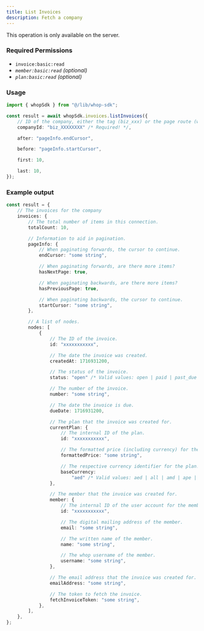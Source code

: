 ```yaml
---
title: List Invoices
description: Fetch a company
---
```

<Note>This operation is only available on the server.</Note>

### Required Permissions
 - `invoice:basic:read`
 - _`member:basic:read` (optional)_
 - _`plan:basic:read` (optional)_

### Usage

```typescript
import { whopSdk } from "@/lib/whop-sdk";

const result = await whopSdk.invoices.listInvoices({
	// ID of the company, either the tag (biz_xxx) or the page route (whop-dev)
	companyId: "biz_XXXXXXXX" /* Required! */,

	after: "pageInfo.endCursor",

	before: "pageInfo.startCursor",

	first: 10,

	last: 10,
});

```

### Example output

```typescript
const result = {
	// The invoices for the company
	invoices: {
		// The total number of items in this connection.
		totalCount: 10,

		// Information to aid in pagination.
		pageInfo: {
			// When paginating forwards, the cursor to continue.
			endCursor: "some string",

			// When paginating forwards, are there more items?
			hasNextPage: true,

			// When paginating backwards, are there more items?
			hasPreviousPage: true,

			// When paginating backwards, the cursor to continue.
			startCursor: "some string",
		},

		// A list of nodes.
		nodes: [
			{
				// The ID of the invoice.
				id: "xxxxxxxxxxx",

				// The date the invoice was created.
				createdAt: 1716931200,

				// The status of the invoice.
				status: "open" /* Valid values: open | paid | past_due | void */,

				// The number of the invoice.
				number: "some string",

				// The date the invoice is due.
				dueDate: 1716931200,

				// The plan that the invoice was created for.
				currentPlan: {
					// The internal ID of the plan.
					id: "xxxxxxxxxxx",

					// The formatted price (including currency) for the plan.
					formattedPrice: "some string",

					// The respective currency identifier for the plan.
					baseCurrency:
						"aed" /* Valid values: aed | all | amd | ape | ars | aud | bam | bgn | bhd | bob | brl | bsd | btc | cad | chf | clp | cop | crc | czk | dkk | dop | dzd | egp | etb | eth | eur | gbp | ghs | gmd | gtq | gyd | hkd | huf | idr | ils | inr | jmd | jod | jpy | kes | khr | krw | kwd | lkr | mad | mdl | mga | mkd | mnt | mop | mur | mxn | myr | nad | ngn | nok | nzd | omr | pen | php | pkr | pln | pyg | qar | ron | rsd | rub | rwf | sar | sek | sgd | thb | tnd | try | ttd | twd | tzs | usd | uyu | uzs | vnd | xcd | xof | zar */,
				},

				// The member that the invoice was created for.
				member: {
					// The internal ID of the user account for the member.
					id: "xxxxxxxxxxx",

					// The digital mailing address of the member.
					email: "some string",

					// The written name of the member.
					name: "some string",

					// The whop username of the member.
					username: "some string",
				},

				// The email address that the invoice was created for.
				emailAddress: "some string",

				// The token to fetch the invoice.
				fetchInvoiceToken: "some string",
			},
		],
	},
};

```
